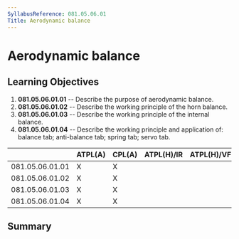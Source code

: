 ```yaml
---
SyllabusReference: 081.05.06.01
Title: Aerodynamic balance
---
```


# Aerodynamic balance

## Learning Objectives

1.  **081.05.06.01.01** -- Describe the purpose of aerodynamic balance.
2.  **081.05.06.01.02** -- Describe the working principle of the horn balance.
3.  **081.05.06.01.03** -- Describe the working principle of the internal
    balance.
4.  **081.05.06.01.04** -- Describe the working principle and application of:
    balance tab; anti-balance tab; spring tab; servo tab.

|                 | ATPL(A) | CPL(A) | ATPL(H)/IR | ATPL(H)/VFR | CPL(H) | IR  | CBIR(A) |
| --------------- | ------- | ------ | ---------- | ----------- | ------ | --- | ------- |
| 081.05.06.01.01 | X       | X      |            |             |        |     |         |
| 081.05.06.01.02 | X       | X      |            |             |        |     |         |
| 081.05.06.01.03 | X       | X      |            |             |        |     |         |
| 081.05.06.01.04 | X       | X      |            |             |        |     |         |

## Summary
